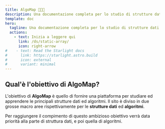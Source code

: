 ```yaml
---
title: AlgoMap 👨🏻‍🏫
description: Una documentazione completa per lo studio di strutture dati ed algoritmi.
template: doc
hero:
  tagline: Una documentazione completa per lo studio di strutture dati ed algoritmi interamente in italiano (fatto da nerd per nerd 🤓).
  actions:
    - text: Inizia a leggere qui
      link: /ds/static-array/
      icon: right-arrow
#    - text: Read the Starlight docs
#      link: https://starlight.astro.build
#      icon: external
#      variant: minimal
---
```



## Qual'è l'obiettivo di AlgoMap?

L'obiettivo di **AlgoMap** è quello di fornire una piattaforma per studiare
ed apprendere le principali strutture dati ed algoritmi. Il sito è diviso in due grosse macro aree rispettivamente per
le **strutture dati** ed **algoritmi**.

Per raggiungere il compimento di questo ambizioso obiettivo verrà data priorità alla parte di struttura dati, e poi quella di
algoritmi.